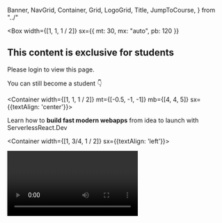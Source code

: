   Banner,
  NavGrid,
  Container,
  Grid,
  LogoGrid,
  Title,
  JumpToCourse,
} from "../"

<Box
  width={[1, 1, 1 / 2]}
  sx={{
    mt: 30,
    mx: "auto",
    pb: 120
  }}
>

## This content is exclusive for students

Please login to view this page.

You can still become a student 👇

</Box>

<Title h1># ServerlessReact.Dev</Title>

<Container width={[1, 1, 1 / 2]} mt={[-0.5, -1, -1]} mb={[4, 4, 5]} sx={{textAlign: 'center'}}>

Learn how to **build fast modern webapps** from idea to launch with ServerlessReact.Dev

</Container>

<Container width={[1, 3/4, 1 / 2]} sx={{textAlign: 'left'}}>

<Video id="L8Sx28i2NZw" />

ServerlessReact.Dev is a video course that shows you how to build a modern webapp from scratch to launch using the hyper productive modern web stack.

You'll learn everything you need to **become a fullstack frontend engineer.**

ServerlessReact.Dev is focused on practical examples and showing you the whole process. Warts and all.

When you follow a polished tutorial, you learn how to build _that_ thing. But your skills don't transfer. And when something goes wrong, you're stuck.

With ServerlessReact.Dev you get a behind-the-scenes look. I'll show you how to debug problems, how to design a solution, where to start, and when to say good enough.

Learn **the pragmatic way to build modern apps**.

We start with some theory, learn the stack, do some practical exercises to get a feel for technologies, _then build a whole app_. From a list of features to accepting payments.

</Container>
<Title h2>
# What's in ServerlessReact.Dev
</Title>

<Container width={[1, 3/4, 1 / 2]}  sx={{textAlign: 'left'}}>

ServerlessReact.Dev covers the exciting new technologies that represent **the future of web development**. Get ahead of this **exciting new paradigm shift**.

– Learn how to build blazing fast **static-first React apps** with Gatsby

– Learn how to **use GraphQL** to minimize API requests

– Leverage **design systems** to build beautiful apps without designers

– **Serverless** technologies for adding functionality on the server

– **Store and manage data** in a database

– **Payments** integration

– **Authenticate** users and keep track of their accounts

– **JAMStack** deployments for production-ready frontend code

– The **Edge First Architecture** for frontend state management using React Hooks

</Container>
<Title h2>
## Start owning features like a pro
</Title>

<Container width={[1, 3/4, 1 / 2]} mb={[4, 4, 5]} sx={{textAlign: 'center'}}>

Buy once forever yours.

</Container>

<Container width={[1, 1, 2 / 3]}>
  <Pricing
    products={[
      {
        name: "Pro",
        price: (
          <span>
            <strike style={{ opacity: 0.5, fontWeight: 400 }}>297</strike>&nbsp;
            <big>197</big>
          </span>
        ),
        gumroadID: "IeDvq",
        coupon: "launch",
        cta: "Learn the modern stack",
        features: [
          "learn Gatsby",
          "learn GraphQL",
          "learn Serverless",
          "design system philosophy",
          "Edge First Architecture with hooks",
          "user authentication",
          "user authorization",
          "build an entire app",
          <span>&nbsp;</span>,
          "full source code for all modules",
          "subtitled video lessons",
        ],
      },
      {
        name: "Indie Hacker",
        price: (
          <span>
            <strike style={{ opacity: 0.5, fontWeight: 400 }}>379</strike>&nbsp;
            <big>279</big>
          </span>
        ),
        gumroadID: "WTeMS",
        coupon: "launch",
        cta: "Learn the modern stack & Launch your app",
        features: [
          <strong>1-on-1 Roadmapping session for your idea</strong>,
          "learn Gatsby",
          "learn GraphQL",
          "learn Serverless",
          "design system philosophy",
          "Edge First Architecture with hooks",
          "user authentication",
          "user authorization",
          "build an entire app",
          <span>&nbsp;</span>,
          "full source code for all modules",
          "subtitled video lessons",
        ],
      },
    ]}
  />
</Container>

<Container width={[1, 3/4, 1 / 2]} mb={[4, 4, 5]} sx={{textAlign: 'center'}}>

30 day moneyback guarantee.

</Container>
